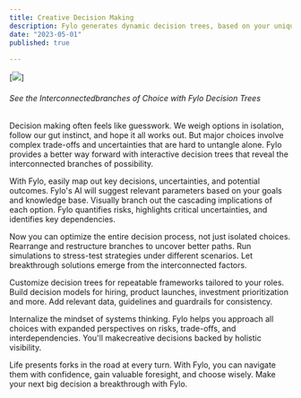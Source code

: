 ```yaml
---
title: Creative Decision Making
description: Fylo generates dynamic decision trees, based on your unique thought processes and information inputs. These decision trees enable you to make creative, informed decisions, with full awareness of the interdependencies of each choice. With Fylo, you can create better outcomes, by visualizing and optimizing your decision making process."
date: "2023-05-01"
published: true
  
---
```



[![](/assets/decision_making.png)]

######  See the Interconnectedbranches of Choice with Fylo Decision Trees

Decision making often feels like guesswork. We weigh options in isolation, follow our gut instinct, and hope it all works out. But major choices involve complex trade-offs and uncertainties that are hard to untangle alone. Fylo provides a better way forward with interactive decision trees that reveal the interconnected branches of possibility.

With Fylo, easily map out key decisions, uncertainties, and potential outcomes. Fylo's AI will suggest relevant parameters based on your goals and knowledge base. Visually branch out the cascading implications of each option. Fylo quantifies risks, highlights critical uncertainties, and identifies key dependencies.

Now you can optimize the entire decision process, not just isolated choices. Rearrange and restructure branches to uncover better paths. Run simulations to stress-test strategies under different scenarios. Let breakthrough solutions emerge from the interconnected factors.

Customize decision trees for repeatable frameworks tailored to your roles. Build decision models for hiring, product launches, investment prioritization and more. Add relevant data, guidelines and guardrails for consistency.

Internalize the mindset of systems thinking. Fylo helps you approach all choices with expanded perspectives on risks, trade-offs, and interdependencies. You'll makecreative decisions backed by holistic visibility.

Life presents forks in the road at every turn. With Fylo, you can navigate them with confidence, gain valuable foresight, and choose wisely. Make your next big decision a breakthrough with Fylo.